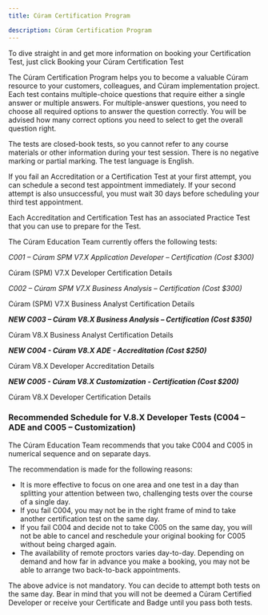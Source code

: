 ```yaml
---
title: Cúram Certification Program

description: Cúram Certification Program
---
```


To dive straight in and get more information on booking your Certification Test, just click <Link to="/spm/education/booking_tests">Booking your Cúram Certification Test</Link>

The Cúram Certification Program helps you to become a valuable Cúram resource to your customers, colleagues, and Cúram implementation project.
Each test contains multiple-choice questions that require either a single answer or multiple answers. For multiple-answer questions, you need to choose all required options to answer the question correctly. You will be advised how many correct options you need to select to get the overall question right.

The tests are closed-book tests, so you cannot refer to any course materials or other information during your test session. There is no negative marking or partial marking. The test language is English.

If you fail an Accreditation or a Certification Test at your first attempt, you can schedule a second test appointment immediately. If your second attempt is also unsuccessful, you must wait 30 days before scheduling your third test appointment.

Each Accreditation and Certification Test has an associated Practice Test that you can use to prepare for the Test.

The Cúram Education Team currently offers the following tests:

*C001 – Cúram SPM V7.X Application Developer – Certification (Cost $300)*

<Link to="/spm/education/dev_certification">Cúram (SPM) V7.X Developer Certification Details</Link>

*C002 – Cúram SPM V7.X Business Analysis – Certification (Cost $300)*

<Link to="/spm/education/ba_certification">Cúram (SPM) V7.X Business Analyst Certification Details</Link>

***NEW C003 – Cúram V8.X Business Analysis – Certification (Cost $350)***

<Link to="/spm/education/ba_certification_v8">Cúram V8.X Business Analyst Certification Details</Link>

***NEW C004 - Cúram V8.X ADE - Accreditation (Cost $250)***

<Link to="/spm/education/ade_certification_v8">Cúram V8.X Developer Accreditation Details</Link>

***NEW C005 - Cúram V8.X Customization - Certification (Cost $200)***

<Link to="/spm/education/dev_certification_v8">Cúram V8.X Developer Certification Details</Link>

<!--***Note - V8 Developer Tests***

You must pass both tests to gain certification and be designated a Cúram Certified Developer. If you pass the first test (C004), you are designated a Cúram Accredited Developer. For some people, this may be all they need, or all they need in the short term. To be designated a Cúram Certified Developer, you must pass C004 and then pass C005.

Experienced developers may wish to take C004 and C005 on the same day. However, for people new to Cúram, it is best to take them separately to reduce the amount of information to retain and to gain experience of taking a test remotely via the Prometric ProProctor test delivery system.-->
### Recommended Schedule for V.8.X Developer Tests (C004 – ADE and C005 – Customization)

The Cúram Education Team recommends that you take C004 and C005 in numerical sequence and on separate days.

<!--TL;DR watch this video if you don't want to read all of the explanation below
<video src="V8DeveloperCertPresentation.mp4" width="320" height="240" controls></video>-->

The recommendation is made for the following reasons:

+ It is more effective to focus on one area and one test in a day than splitting your attention between two, challenging tests over the course of a single day.
+ If you fail C004, you may not be in the right frame of mind to take another certification test on the same day.
+ If you fail C004 and decide not to take C005 on the same day, you will not be able to cancel and reschedule your original booking for C005 without being charged again.
+ The availability of remote proctors varies day-to-day. Depending on demand and how far in advance you make a booking, you may not be able to arrange two back-to-back appointments.

The above advice is not mandatory. You can decide to attempt both tests on the same day. Bear in mind that you will not be deemed a Cúram Certified Developer or receive your Certificate and Badge until you pass both tests.
